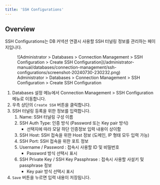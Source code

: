 ```yaml
---
title: 'SSH Configurations'
---
```


## Overview

SSH Configurations는 DB 커넥션 연결시 사용할 SSH 터널링 정보를 관리하는 페이지입니다.

<figure data-layout="center" data-align="center">
![Administrator &gt; Databases &gt; Connection Management &gt; SSH Configuration &gt; Create SSH Configuration](/administrator-manual/databases/connection-management/ssh-configurations/screenshot-20240730-230232.png)
<figcaption>
Administrator &gt; Databases &gt; Connection Management &gt; SSH Configuration &gt; Create SSH Configuration
</figcaption>
</figure>


1. Databases 설정 메뉴에서 Connection Management &gt; SSH Configuration 메뉴로 이동합니다.
2. 우측 상단의 `Create SSH` 버튼을 클릭합니다.
3. SSH 터널링 등록을 위한 정보를 입력합니다.
    1. Name: SSH 터널링 구성 이름
    2. SSH Auth Type: 인증 방식 (Password 또는 Key pair 방식)
        * 선택지에 따라 모달 하단 인증정보 입력 내용이 상이함
    3. SSH Host: SSH 접속을 위한 Host 정보 (도메인, IP 형태 모두 입력 가능)
    4. SSH Port: SSH 접속을 위한 포트 정보
    5. Username / Password : 접속시 사용할 ID 및 비밀번호
        * Password 방식 선택시 표시
    6. SSH Private Key / SSH Key Passphrase : 접속시 사용할 사설키 및 passphrase 정보
        * Key pair 방식 선택시 표시
4. `Save` 버튼을 누르면 입력 내용이 저장됩니다.
